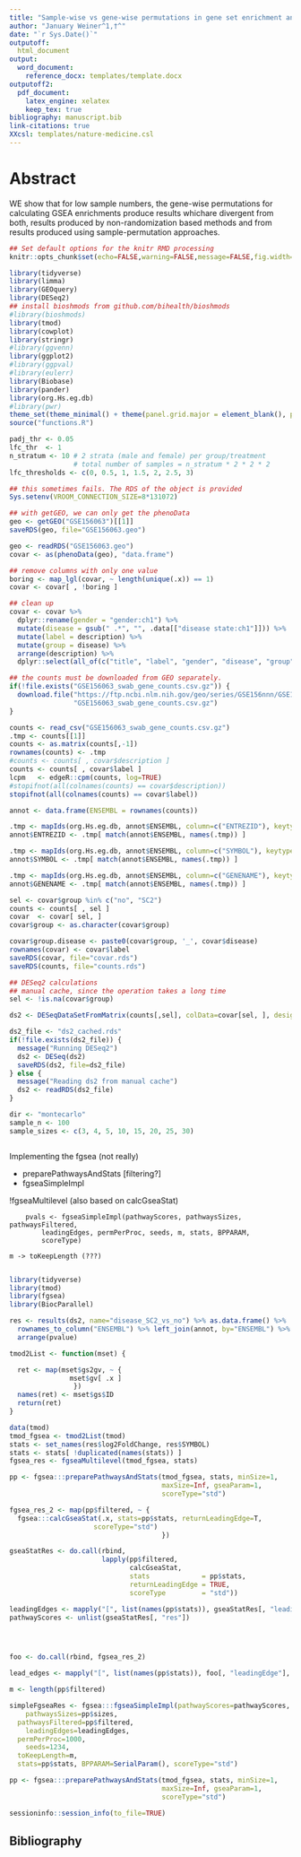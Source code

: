 ```yaml
---
title: "Sample-wise vs gene-wise permutations in gene set enrichment analysis"
author: "January Weiner^1,†^"
date: "`r Sys.Date()`"
outputoff:
  html_document
output:
  word_document:
    reference_docx: templates/template.docx
outputoff2: 
  pdf_document:
    latex_engine: xelatex
    keep_tex: true
bibliography: manuscript.bib
link-citations: true
XXcsl: templates/nature-medicine.csl
---
```


# Abstract

WE show that for low sample numbers, the gene-wise permutations for
calculating GSEA enrichments produce results whichare divergent from both,
results produced by non-randomization based methods and from results
produced using sample-permutation approaches.

```r
## Set default options for the knitr RMD processing
knitr::opts_chunk$set(echo=FALSE,warning=FALSE,message=FALSE,fig.width=5,fig.height=5,cache=FALSE,autodep=TRUE, results="hide")
```

```r
library(tidyverse)
library(limma)
library(GEOquery)
library(DESeq2)
## install bioshmods from github.com/bihealth/bioshmods
#library(bioshmods)
library(tmod)
library(cowplot)
library(stringr)
#library(ggvenn)
library(ggplot2)
#library(ggpval)
#library(eulerr)
library(Biobase)
library(pander)
library(org.Hs.eg.db)
#library(pwr)
theme_set(theme_minimal() + theme(panel.grid.major = element_blank(), panel.grid.minor = element_blank()))
source("functions.R")
```

```r
padj_thr <- 0.05
lfc_thr  <- 1
n_stratum <- 10 # 2 strata (male and female) per group/treatment
                # total number of samples = n_stratum * 2 * 2 * 2
lfc_thresholds <- c(0, 0.5, 1, 1.5, 2, 2.5, 3)
```




```r
## this sometimes fails. The RDS of the object is provided
Sys.setenv(VROOM_CONNECTION_SIZE=8*131072)

## with getGEO, we can only get the phenoData
geo <- getGEO("GSE156063")[[1]]
saveRDS(geo, file="GSE156063.geo")
```

```r
geo <- readRDS("GSE156063.geo")
covar <- as(phenoData(geo), "data.frame")

## remove columns with only one value
boring <- map_lgl(covar, ~ length(unique(.x)) == 1)
covar <- covar[ , !boring ] 

## clean up
covar <- covar %>% 
  dplyr::rename(gender = "gender:ch1") %>%
  mutate(disease = gsub(" .*", "", .data[["disease state:ch1"]])) %>%
  mutate(label = description) %>%
  mutate(group = disease) %>%
  arrange(description) %>%
  dplyr::select(all_of(c("title", "label", "gender", "disease", "group")))
```

```r
## the counts must be downloaded from GEO separately.
if(!file.exists("GSE156063_swab_gene_counts.csv.gz")) {
  download.file("https://ftp.ncbi.nlm.nih.gov/geo/series/GSE156nnn/GSE156063/suppl/GSE156063_swab_gene_counts.csv.gz",
                "GSE156063_swab_gene_counts.csv.gz")
}

counts <- read_csv("GSE156063_swab_gene_counts.csv.gz")
.tmp <- counts[[1]]
counts <- as.matrix(counts[,-1])
rownames(counts) <- .tmp
#counts <- counts[ , covar$description ]
counts <- counts[ , covar$label ]
lcpm   <- edgeR::cpm(counts, log=TRUE)
#stopifnot(all(colnames(counts) == covar$description))
stopifnot(all(colnames(counts) == covar$label))

annot <- data.frame(ENSEMBL = rownames(counts))

.tmp <- mapIds(org.Hs.eg.db, annot$ENSEMBL, column=c("ENTREZID"), keytype="ENSEMBL")
annot$ENTREZID <- .tmp[ match(annot$ENSEMBL, names(.tmp)) ]

.tmp <- mapIds(org.Hs.eg.db, annot$ENSEMBL, column=c("SYMBOL"), keytype="ENSEMBL")
annot$SYMBOL <- .tmp[ match(annot$ENSEMBL, names(.tmp)) ]

.tmp <- mapIds(org.Hs.eg.db, annot$ENSEMBL, column=c("GENENAME"), keytype="ENSEMBL")
annot$GENENAME <- .tmp[ match(annot$ENSEMBL, names(.tmp)) ]
```


```r
sel <- covar$group %in% c("no", "SC2")
counts <- counts[ , sel ]
covar  <- covar[ sel, ]
covar$group <- as.character(covar$group)

covar$group.disease <- paste0(covar$group, '_', covar$disease)
rownames(covar) <- covar$label
saveRDS(covar, file="covar.rds")
saveRDS(counts, file="counts.rds")

```

```r
## DESeq2 calculations
## manual cache, since the operation takes a long time
sel <- !is.na(covar$group)

ds2 <- DESeqDataSetFromMatrix(counts[,sel], colData=covar[sel, ], design=~ disease)

ds2_file <- "ds2_cached.rds"
if(!file.exists(ds2_file)) {
  message("Running DESeq2")
  ds2 <- DESeq(ds2)
  saveRDS(ds2, file=ds2_file)
} else {
  message("Reading ds2 from manual cache")
  ds2 <- readRDS(ds2_file)
}
```


```r
dir <- "montecarlo"
sample_n <- 100
sample_sizes <- c(3, 4, 5, 10, 15, 20, 25, 30)



```





Implementing the fgsea (not really)

 * preparePathwaysAndStats [filtering?]
 * fgseaSimpleImpl 

!fgseaMultilevel (also based on calcGseaStat)

```
    pvals <- fgseaSimpleImpl(pathwayScores, pathwaysSizes, pathwaysFiltered, 
        leadingEdges, permPerProc, seeds, m, stats, BPPARAM, 
        scoreType)

m -> toKeepLength (???)


```







```r
library(tidyverse)
library(tmod)
library(fgsea)
library(BiocParallel)

res <- results(ds2, name="disease_SC2_vs_no") %>% as.data.frame() %>%
  rownames_to_column("ENSEMBL") %>% left_join(annot, by="ENSEMBL") %>%
  arrange(pvalue)

tmod2List <- function(mset) {

  ret <- map(mset$gs2gv, ~ {
               mset$gv[ .x ]
                })
  names(ret) <- mset$gs$ID
  return(ret)
}

data(tmod)
tmod_fgsea <- tmod2List(tmod)
stats <- set_names(res$log2FoldChange, res$SYMBOL)
stats <- stats[ !duplicated(names(stats)) ]
fgsea_res <- fgseaMultilevel(tmod_fgsea, stats)

pp <- fgsea:::preparePathwaysAndStats(tmod_fgsea, stats, minSize=1,
                                      maxSize=Inf, gseaParam=1,
                                      scoreType="std")

fgsea_res_2 <- map(pp$filtered, ~ {
  fgsea:::calcGseaStat(.x, stats=pp$stats, returnLeadingEdge=T,
                     scoreType="std")
                                      })

gseaStatRes <- do.call(rbind,
                       lapply(pp$filtered,
                              calcGseaStat,
                              stats             = pp$stats,
                              returnLeadingEdge = TRUE,
                              scoreType         = "std"))

leadingEdges <- mapply("[", list(names(pp$stats)), gseaStatRes[, "leadingEdge"], SIMPLIFY = FALSE)
pathwayScores <- unlist(gseaStatRes[, "res"])




foo <- do.call(rbind, fgsea_res_2)

lead_edges <- mapply("[", list(names(pp$stats)), foo[, "leadingEdge"], SIMPLIFY = FALSE)

m <- length(pp$filtered)

simpleFgseaRes <- fgsea:::fgseaSimpleImpl(pathwayScores=pathwayScores,
	pathwaysSizes=pp$sizes,
  pathwaysFiltered=pp$filtered, 
	leadingEdges=leadingEdges,
  permPerProc=1000, 
	seeds=1234, 
  toKeepLength=m,
  stats=pp$stats, BPPARAM=SerialParam(), scoreType="std")


```

```r
pp <- fgsea:::preparePathwaysAndStats(tmod_fgsea, stats, minSize=1,
                                      maxSize=Inf, gseaParam=1, 
                                      scoreType="std")

```



```r
sessioninfo::session_info(to_file=TRUE)
```




## Bibliography

